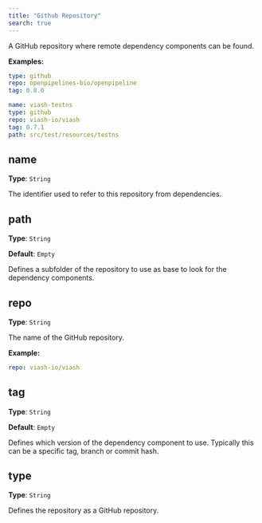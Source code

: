 ```yaml
---
title: "Github Repository"
search: true
---
```


A GitHub repository where remote dependency components can be found.

**Examples:**

```yaml
type: github
repo: openpipelines-bio/openpipeline
tag: 0.8.0

```

```yaml
name: viash-testns
type: github
repo: viash-io/viash
tag: 0.7.1
path: src/test/resources/testns

```

## name

**Type**: `String`

The identifier used to refer to this repository from dependencies.

## path

**Type**: `String`

**Default**: `Empty`

Defines a subfolder of the repository to use as base to look for the dependency components.

## repo

**Type**: `String`

The name of the GitHub repository.

**Example:**

```yaml
repo: viash-io/viash
```

## tag

**Type**: `String`

**Default**: `Empty`

Defines which version of the dependency component to use. Typically this can be a specific tag, branch or commit hash.

## type

**Type**: `String`

Defines the repository as a GitHub repository.
